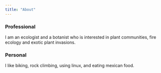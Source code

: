 ```yaml
---
title: "About"
---
```



### Professional

I am an ecologist and a botanist who is interested in plant communities, fire ecology and exotic plant invasions.


### Personal

I like biking, rock climbing, using linux, and eating mexican food.